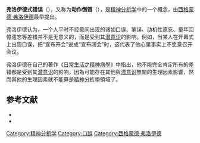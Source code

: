 {{Psychoanalysis}}
'''弗洛伊德式错误'''（{{lang-en|Freudian slip}}），又称为'''动作倒错'''（{{lang-en|parapraxis}}），是[[精神分析学|精神分析学]]中的一个概念，由[[西格蒙德·弗洛伊德|西格蒙德·弗洛伊德]]最早提出。

弗洛伊德认为，一个人平时不经意间出现的诸如口误、笔误、动机性遗忘、童年回憶遗忘等差错并不是无意义的，而是受到其[[潜意识|潜意识]]的影响。例如，当某人在开幕式上出现口误，把“宣布开会”说成“宣布闭会”时，这代表了他心里事实上不愿意召开会议。

弗洛伊德在自己的著作《[[日常生活之精神病學|日常生活之精神病學]]》中指出，他不能完全肯定所有的差错都是受到其[[潜意识|潜意识]]的影响，因為可能存在其他與[[潜意识|潜意识]]無關的生理因素影響，然而其他的生理因素就不能算是[[精神分析學|精神分析學]]領域了。

== 参考文献 ==
{{ReflistH}}
* {{cite book|title=《心理咨询大百科全书》|editor=车文博|publisher=浙江科学技术出版社|year=2001}}
* {{cite book|title=《The Psychopathology of Everyday Life》|editor=Sigmund Freud|year=1901}}
{{ReflistF}}

[[Category:精神分析学|Category:精神分析学]]
[[Category:口誤|Category:口誤]]
[[Category:西格蒙德·弗洛伊德|Category:西格蒙德·弗洛伊德]]


{{心理学小作品}}